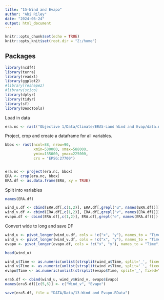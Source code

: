 ---
title: "15-Wind and Evapo"
author: "Abi Riley"
date: "2024-05-24"
output: html_document
---

```{r setup, include=FALSE}
knitr::opts_chunk$set(echo = TRUE)
knitr::opts_knit$set(root.dir = "Z:/home")

```

## Packages 

```{r packages, echo= FALSE}

library(ncdf4)
library(terra)
library(readxl)
library(ggplot2)
#library(reshape2)
#library(scico)
library(dplyr)
library(tidyr)
library(sf)
library(DescTools)

```

Load in data

```{r data}

era.nc <- rast("Objective 1/Data/Climate/ERA5-Land Wind and Evap/data.nc")

```

Project, crop and create a dataframe for all variables.

```{r loop}
bbox <- rast(ncol=88, nrow=90, 
             xmin=500000, xmax=588000,
             ymin=135000, ymax=225000,
             crs = "EPSG:27700")


era.nc <- project(era.nc, bbox)
ERA <- crop(era.nc, bbox)
ERA.df <- as.data.frame(ERA, xy = TRUE)

```

Spilt into variables

```{r split}

names(ERA.df)

wind_u.df <- cbind(ERA.df[,c(1,2)], ERA.df[,grepl("u", names(ERA.df))])
wind_v.df <- cbind(ERA.df[,c(1,2)], ERA.df[,grepl("v", names(ERA.df))])
evapo.df <- cbind(ERA.df[,c(1,2)], ERA.df[,grepl("e", names(ERA.df))])


```

Convert wide to long and save DF

```{r df}

wind_u <- pivot_longer(wind_u.df, cols = !c("x", "y"), names_to = "Time", values_to = "Wind_u")
wind_v <- pivot_longer(wind_v.df, cols = !c("x", "y"), names_to = "Time", values_to = "Wind_v")
evapo <- pivot_longer(evapo.df, cols = !c("x", "y"), names_to = "Time", values_to = "Evapo")

head(wind_u)

wind_u$Time <- as.numeric(unlist(strsplit(wind_u$Time, split='_', fixed=TRUE))[c(FALSE, TRUE)])
wind_v$Time <- as.numeric(unlist(strsplit(wind_v$Time, split='_', fixed=TRUE))[c(FALSE, TRUE)])
evapo$Time <- as.numeric(unlist(strsplit(evapo$Time, split='_', fixed=TRUE))[c(FALSE, TRUE)])

era5.df <- cbind(wind_u, wind_v$Wind_v, evapo$Evapo)
names(era5.df)[c(5,6)] <- c("Wind_v", "Evapo")

save(era5.df, file = "DATA/Data/13-Wind and Evapo.RData")


```
